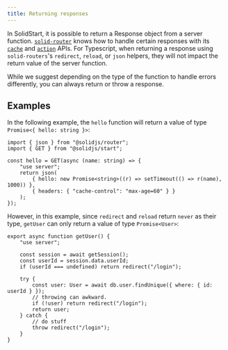 ```yaml
---
title: Returning responses
---
```


In SolidStart, it is possible to return a Response object from a server function. 
[`solid-router`](/solid-router) knows how to handle certain responses with its [`cache`](/solid-router/reference/data-apis/cache) and [`action`](/solid-router/reference/data-apis/action) APIs. 
For Typescript, when returning a response using `solid-routers`'s `redirect`, `reload`, or `json` helpers, they will not impact the return value of the server function.

While we suggest depending on the type of the function to handle errors differently, you can always return or throw a response.

## Examples

In the following example, the `hello` function will return a value of type `Promise<{ hello: string }>`:

```tsx
import { json } from "@solidjs/router";
import { GET } from "@solidjs/start";

const hello = GET(async (name: string) => {
	"use server";
	return json(
		{ hello: new Promise<string>((r) => setTimeout(() => r(name), 1000)) },
		{ headers: { "cache-control": "max-age=60" } }
	);
});
```

However, in this example, since `redirect` and `reload` return `never` as their type, `getUser` can only return a value of type `Promise<User>`:

```tsx { 4, 10, 14}
export async function getUser() {
	"use server";

	const session = await getSession();
	const userId = session.data.userId;
	if (userId === undefined) return redirect("/login");

	try {
		const user: User = await db.user.findUnique({ where: { id: userId } });
		// throwing can awkward.
		if (!user) return redirect("/login");
		return user;
	} catch {
		// do stuff
		throw redirect("/login");
	}
}
```
